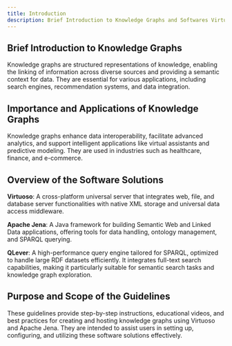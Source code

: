 ```yaml
---
title: Introduction
description: Brief Introduction to Knowledge Graphs and Softwares Virtuoso and Apache Jena.
---
```



## Brief Introduction to Knowledge Graphs
Knowledge graphs are structured representations of knowledge, enabling the linking of information across diverse sources and providing a semantic context for data. They are essential for various applications, including search engines, recommendation systems, and data integration.

## Importance and Applications of Knowledge Graphs
Knowledge graphs enhance data interoperability, facilitate advanced analytics, and support intelligent applications like virtual assistants and predictive modeling. They are used in industries such as healthcare, finance, and e-commerce.

## Overview of the Software Solutions   
**Virtuoso**: A cross-platform universal server that integrates web, file, and database server functionalities with native XML storage and universal data access middleware.

**Apache Jena**: A Java framework for building Semantic Web and Linked Data applications, offering tools for data handling, ontology management, and SPARQL querying.

**QLever**: A high-performance query engine tailored for SPARQL, optimized to handle large RDF datasets efficiently. It integrates full-text search capabilities, making it particularly suitable for semantic search tasks and knowledge graph exploration.

## Purpose and Scope of the Guidelines
These guidelines provide step-by-step instructions, educational videos, and best practices for creating and hosting knowledge graphs using Virtuoso and Apache Jena. They are intended to assist users in setting up, configuring, and utilizing these software solutions effectively.
